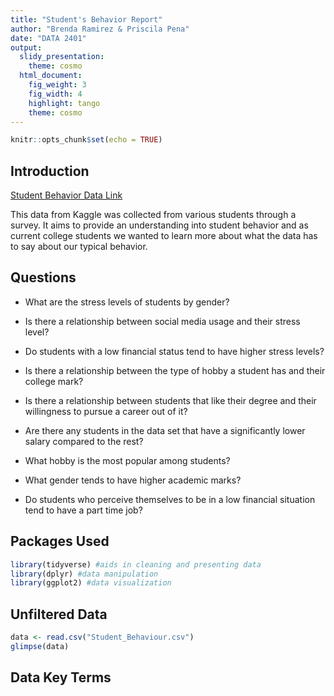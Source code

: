 ```yaml
---
title: "Student's Behavior Report"
author: "Brenda Ramirez & Priscila Pena"
date: "DATA 2401"
output: 
  slidy_presentation:
    theme: cosmo
  html_document:
    fig_weight: 3
    fig_width: 4
    highlight: tango
    theme: cosmo
---
```


```r
knitr::opts_chunk$set(echo = TRUE)

```

## Introduction

[Student Behavior Data Link](https://www.kaggle.com/datasets/gunapro/student-behavior/data)

This data from Kaggle was collected from various students through a survey. It aims to provide an understanding into student behavior and as current college students we wanted to learn more about what the data has to say about our typical behavior.

## Questions

-   What are the stress levels of students by gender?

-   Is there a relationship between social media usage and their stress level?

-   Do students with a low financial status tend to have higher stress levels?

-   Is there a relationship between the type of hobby a student has and their college mark?

-   Is there a relationship between students that like their degree and their willingness to pursue a career out of it?

-   Are there any students in the data set that have a significantly lower salary compared to the rest?

-   What hobby is the most popular among students?

-   What gender tends to have higher academic marks?

-   Do students who perceive themselves to be in a low financial situation tend to have a part time job?

## Packages Used

```r
library(tidyverse) #aids in cleaning and presenting data
library(dplyr) #data manipulation
library(ggplot2) #data visualization
```

## Unfiltered Data

```r
data <- read.csv("Student_Behaviour.csv")
glimpse(data)
```

## Data Key Terms

```r

```
